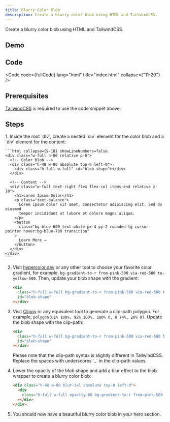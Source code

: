 ```yaml
---
title: Blurry Color Blob
description: Create a blurry color blob using HTML and TailwindCSS.
---
```


Create a blurry color blob using HTML and TailwindCSS.

## Demo


<div className="rounded border border-gray-500 border-opacity-60">
  <ColorBlob />
</div>

## Code


<Code code={fullCode} lang="html" title="index.html" collapse={"11-20"} />

## Prerequisites

[TailwindCSS](https://tailwindcss.com/) is required to use the code snippet above.

## Steps

<Steps>
1. Inside the root `div`, create a nested `div` element for the color blob and a `div` element for the content:
    
    ```html collapse={9-18} showLineNumbers=false
    <div class="w-full h-80 relative p-6">
      <!-- Color blob -->
      <div class="h-48 w-80 absolute top-0 left-0">
        <div class="h-full w-full" id="blob-shape"></div>
      </div>
      
      <!-- Content -->
      <div class="w-full text-right flex flex-col items-end relative z-10">
        <h1>Lorem Ipsum Dolor</h1>
        <p class="text-balance">
          Lorem ipsum dolor sit amet, consectetur adipiscing elit. Sed do eiusmod
          tempor incididunt ut labore et dolore magna aliqua.
        </p>
        <button
          class="bg-blue-600 text-white px-4 py-2 rounded-lg cursor-pointer hover:bg-blue-700 transition"
        >
          Learn More →
        </button>
      </div>
    </div>
    ```
  
2. Visit [hypercolor.dev](https://hypercolor.dev/) or any other tool to choose your favorite color gradient, for example, `bg-gradient-to-r from-pink-500 via-red-500 to-yellow-500`. Then, update your blob shape with the gradient:

    ```html ins="bg-gradient-to-r from-pink-500 via-red-500 to-yellow-500" showLineNumbers=false
    <div
      class="h-full w-full bg-gradient-to-r from-pink-500 via-red-500 to-yellow-500"
      id="blob-shape"
    ></div>
    ```

3.  Visit [Clippy](https://bennettfeely.com/clippy/) or any equivalent tool to generate a clip-path polygon. For example, `polygon(61% 100%, 92% 100%, 100% 0, 0 74%, 20% 0)`. Update the blob shape with the clip-path:

    ```html ins="[clip-path:polygon(61%_100%,92%_100%,100%_0,0_74%,20%_0)]" showLineNumbers=false wrap
    <div
      class="h-full w-full bg-gradient-to-r from-pink-500 via-red-500 to-yellow-500 [clip-path:polygon(61%_100%,92%_100%,100%_0,0_74%,20%_0)]"
      id="blob-shape"
    ></div>
    ```

    <Aside>
      Please note that the clip-path syntax is slightly different in
      TailwindCSS. Replace the spaces with underscores `_` in the clip-path
      values.
    </Aside>

4.  Lower the opacity of the blob shape and add a blur effect to the blob wrapper to create a blurry color blob:

    ```html ins="blur-3xl" ins="opacity-60" showLineNumbers=false wrap
    <div class="h-48 w-80 blur-3xl absolute top-0 left-0">
      <div
        class="h-full w-full opacity-60 bg-gradient-to-r from-pink-500 via-red-500 to-yellow-500 [clip-path:polygon(61%_100%,92%_100%,100%_0,0_74%,20%_0)]"
      ></div>
    </div>
    ```

5.  You should now have a beautiful blurry color blob in your hero section.

</Steps>
